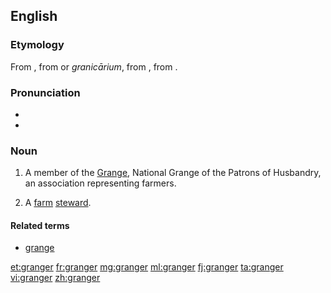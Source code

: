 {{also|Granger}}
==English==

===Etymology===
From {{etyl|xno|en}} {{term|grainger}}, from {{etyl|LL.|en}} or {{etyl|ML.|en}} ''granicārium'', from {{term|granica|lang=la}}, from {{etyl|la|en}} {{term|granum|lang=la}}.

===Pronunciation===
* {{IPA|/ˈɡɹeɪndʒə(ɹ)/|lang=en}}
* {{rhymes|eɪndʒə(ɹ)|lang=en}}

===Noun===
{{en-noun}}

# {{context|US|lang=en}} A member of the [[Grange]], National Grange of the Patrons of Husbandry, an association representing farmers.
# {{context|obsolete|lang=en}} A [[farm]] [[steward]].

====Related terms====
* [[grange]]

[[et:granger]]
[[fr:granger]]
[[mg:granger]]
[[ml:granger]]
[[fj:granger]]
[[ta:granger]]
[[vi:granger]]
[[zh:granger]]
